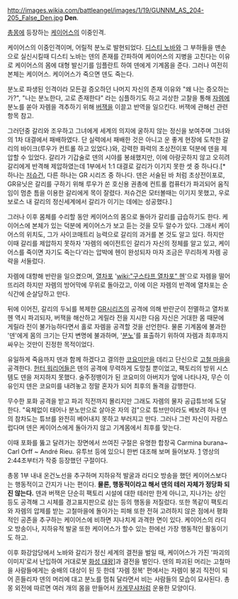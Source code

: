 http://images.wikia.com/battleangel/images/1/19/GUNNM_AS_204-205_False_Den.jpg
'''Den'''.

[[총몽]]에 등장하는 [[케이어스]]의 이중인격.

케이어스의 이중인격이며, 어릴적 분노로 발현되었다. [[디스티 노바]]와 그 부하들을 맨손으로 실신시킬때 디스티 노바는 덴의 존재를 간파하여 케이어스의 지병을 고친다는 이유로 케이어스의 몸에 대형 발신기를 임플란트 하여 덴에게 기계몸을 준다. 그러나 여전히 본체는 케이어스. 케이어스가 죽으면 덴도 죽는다.

분노로 파생된 인격이라 모든걸 증오하던 나머지 자신의 존재 이유와 "왜 나는 증오하는가?", "나는 분노한다, 고로 존재한다" 라는 심플하기도 하고 괴상한 고찰을 통해 [[자렘]]에 분노를 쏟아 자렘을 격추하기 위해 [[버잭]]을 이끌고 반역을 일으킨다. 버잭에 관해선 관련 항목 참고.

그러던중 갈리와 조우하고 그녀에게 세계의 의지에 굴하지 않는 정신을 보여주며 그녀와의 1차 대결에서 패배하였다. 단 실력에서 패배한 것은 아니고 운 좋게 현장에 도착한 갈리의 바이크(루우가 컨트롤 하고 있었다.)와, 강력한 화력의 초상전이포 덕분에  덴을 제압할 수 있었다. 갈리가 기갑술로 덴의 시야를 봉쇄했지만, 이에 아랑곳하지 않고 오히려 갈리에게 반격해 제압하였는데 1부에서 1:1 대결로 갈리가 이기지 못한 셋 중 하나다.[* 하나는 [[저슈건]], 다른 하나는 GR 시리즈 중 하나다. 덴은 서술된 바 처럼 초상전이포로, GR유닛은 갈리를 구하기 위해 루우가 쏜 호신용 권총에 컨트롤 컴퓨터가 파괴되어 움직임이 멈춘 틈을 이용한 갈리에게 목이 잘렸다. 저슈건은 모터볼때는 이기지 못했고, 우로보로스 내 갈리의 정신세계에서 갈리가 이기는 데에는 성공했다.]

그러나 이후 몸체를 수리할 동안 케이어스의 몸으로 돌아가 갈리를 급습하기도 한다. 케이어스에 본체가 있는 덕분에 케이어스가 보고 듣는 것을 모두 알수가 있다. 그래서 케이어스의 위치도, 그가 사이코매트리 능력으로 갈리의 과거를 본 것도 알고 있다. 하지만 이때 갈리를 제압하지 못하자 '자렘의 에이전트인 갈리가 자신의 정체를 알고 있고, 케이어스를 죽이면 자기도 죽는다'라는 압박에 헨이 완성되자 마자 조금은 무리하게 자렘 공략을 서둘렀다. 

자렘에 대항해 반란을 일으켰으며, [[열차포]] '[[wiki:"구스타프 열차포" 헨]]'으로 자렘을 떨어뜨리려 하지만 자렘의 방어막에 무위로 돌아갔고, 이에 이은 자렘의 반격에 열차포는 순식간에 순살당하고 만다.

뒤에 이어진, 갈리의 두뇌를 복제한 [[GR시리즈]]의 공격에 의해 반란군이 전멸하고 열차포 헨 역시 파괴되자, 버잭을 해산하고 게릴라 전을 지시한 다음 자신은 거대한 몸 때문에 게릴라 전이 불가능하다면서 홀로 자렘을 공격할 것을 선언한다. 물론 기계몸에 불과한 '덴'에게 몸의 크기는 단지 변명에 불과하며, '[[분노]]'를 표출하기 위하여 자렘과 최후까지 싸우는 것만이 진정한 목적이었다.

유일하게 죽음까지 덴과 함께 하겠다고 결의한 [[코요미]]만을 데리고 단신으로 [[고철 마을]]을 공격한다. [[헌터 워리어]]들은 덴의 공격에 무력하게 도망칠 뿐이었고, 팩토리의 방위 시스템도 덴을 저지하지 못했다. 술주정뱅이가 된 코요미의 아버지가 엎에 나타나자, 무슨 이유인지 덴은 코요미를 내려놓고 정말 혼자가 되어 최후의 돌격을 감행한다.

무수한 포화 공격을 받고 파괴 직전까지 몰리지만 그래도 자렘의 물자 공급튜브에 도달한다. "육체없이 태어나 분노만으로 살아온 자의 검"으로 튜브만이라도 베보려 하나 덴의 참차도는 튜브를 완전히 베어내지 못하고 부러지고 만다. 그러나 그런 자신이 자랑스럽다며 덴은 케이어스에게 돌아가지 않고 기계몸에서 최후를 맞는다.

이때 포화를 뚫고 달려가는 장면에서 쓰여진 구절은 유명한 합창곡 Carmina burana~ Carl Orff ~ André Rieu. 유투브 등에 있으니 한번 대조해 보며 들어보자. [http://www.youtube.com/watch?v=GD3VsesSBsw] 영상의 2:44초부터가 작중 등장했던 구절이다.

총몽 1부 내내 온건노선을 추구하며 지하유적 발굴과 라디오 방송을 했던 케이어스보다는 행동적이고 간지가 나는 편이다. '''물론, 행동적이라고 해서 덴의 테러 자체가 정당화 되진 않는다.''' 덴과 버잭은 단순히 팩토리 시설에 대한 테러만 한게 아니고, 지나가는 상인 등도 공격해 그 시체를 경고표지판으로 삼는 등의 행동을 저질렀다. 또한 똑같이 팩토리와 자렘의 압제를 받는 고철마을에 돌아가는 피해 또한 전혀 고려하지 않은 점에서 평화적인 공존을 추구하는 케이어스에 비하면 지나치게 과격한 면이 있다. 케이어스의 라디오 방송이나, 지하유적 발굴 또한 케이어스가 할수 있는 한에선 가장 행동적인 활동이기도 하고.

이후 화강암당에서 노바와 갈리가 정신 세계의 결전을 벌일 때, 케이어스가 가진 '파괴의 이미지'로서 난입하여 거대로봇 [[화성 대왕]]]과 결전을 벌인다. 덴의 파괴된 머리는 고철마을 사람들에게는 숭배의 대상이 된 듯 한데 '자렘 정복' 편에서는 자렘이 붕괴 직전이 되어 흔들리자 덴의 머리에 대고 분노를 멈춰 달라면서 비는 사람들의 모습이 묘사된다. 총몽 외전에 따르면 여러 개의 몸을 만들어서 [[카게무샤]]처럼 운용한 모양이다.
